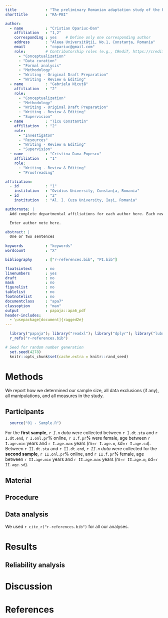 ```yaml
---
title             : "The preliminary Romanian adaptation study of the Primal Beliefs Inventory"
shorttitle        : "RA-PBI"

author: 
  - name          : "Cristian Opariuc-Dan"
    affiliation   : "1,2"
    corresponding : yes    # Define only one corresponding author
    address       : "Aleea Universității, No.1, Constanța, Romania"
    email         : "copariuc@gmail.com"
    role:         # Contributorship roles (e.g., CRediT, https://credit.niso.org/)
      - "Conceptualization"
      - "Data curation"
      - "Formal analysis"
      - "Methodology"
      - "Writing - Original Draft Preparation"
      - "Writing - Review & Editing"
  - name          : "Gabriela Nicuță"
    affiliation   : "2"
    role:
      - "Conceptualization"
      - "Methodology"
      - "Writing - Original Draft Preparation"
      - "Writing - Review & Editing"
      - "Supervision"
  - name          : "Ticu Constantin"
    affiliation   : "2"
    role:
      - "Investigaton"
      - "Resources"
      - "Writing - Review & Editing"
      - "Supervision"
  - name          : "Cristina Dana Popescu"
    affiliation   : "1"
    role:
      - "Writing - Review & Editing"
      - "Proofreading"

affiliation:
  - id            : "1"
    institution   : "Ovidius University, Constanța, Romania"
  - id            : "2"
    institution   : "Al. I. Cuza University, Iași, Romania"

authornote: |
  Add complete departmental affiliations for each author here. Each new line herein must be indented, like this line.

  Enter author note here.

abstract: |
  One or two sentences 
  
keywords          : "keywords"
wordcount         : "X"

bibliography      : ["r-references.bib", "PI.bib"]

floatsintext      : no
linenumbers       : yes
draft             : no
mask              : no
figurelist        : no
tablelist         : no
footnotelist      : no
documentclass     : "apa7"
classoption       : "man"
output            : papaja::apa6_pdf
header-includes:
  - \usepackage[document]{ragged2e}
---
```


```r
  library("papaja"); library("readxl"); library("dplyr"); library("lubridate")
  r_refs("r-references.bib")
```

```r
# Seed for random number generation
  set.seed(4278)
  knitr::opts_chunk$set(cache.extra = knitr::rand_seed)
```

# Methods
\justify
We report how we determined our sample size, all data exclusions (if any), all manipulations, and all measures in the study. <!-- 21-word solution (Simmons, Nelson & Simonsohn, 2012; retrieved from http://ssrn.com/abstract=2160588) -->

## Participants
```r
  source("01 - Sample.R")
```

For the **first sample**, *`r I.n` data* were collected between `r I.dt.sta` and `r I.dt.end`, `r I.onl.pr`% online, `r I.f.pr`% were female, age between `r I.age.min` years and `r I.age.max` years (m=`r I.age.m`, sd=`r I.age.sd`). Between `r II.dt.sta` and `r II.dt.end`, *`r II.n` data* were collected for the **second sample**, `r II.onl.pr`% online, and `r II.f.pr`% female, age between `r II.age.min` years and `r II.age.max` years (m=`r II.age.m`, sd=`r II.age.sd`).

## Material

## Procedure

## Data analysis
We used `r cite_r("r-references.bib")` for all our analyses.

# Results
## Reliability analysis



# Discussion


\newpage

# References

::: {#refs custom-style="Bibliography"}
:::
